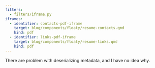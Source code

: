 ```yaml
---
filters:
  - filters/iframe.py
iframes:
  - identifier: contacts-pdf-iframe
    target: blog/components/floaty/resume-contacts.qmd
    kind: pdf
  - identifier: links-pdf-iframe
    target: blog/components/floaty/resume-links.qmd
    kind: pdf
---
```


There are problem with deserializing metadata, and I have no idea why.

::: { #contacts-pdf-iframe }

:::

